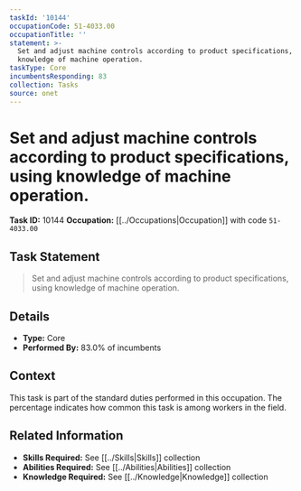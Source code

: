 ```yaml
---
taskId: '10144'
occupationCode: 51-4033.00
occupationTitle: ''
statement: >-
  Set and adjust machine controls according to product specifications, using
  knowledge of machine operation.
taskType: Core
incumbentsResponding: 83
collection: Tasks
source: onet
---
```

# Set and adjust machine controls according to product specifications, using knowledge of machine operation.

**Task ID:** 10144
**Occupation:** [[../Occupations|Occupation]] with code `51-4033.00`

## Task Statement

> Set and adjust machine controls according to product specifications, using knowledge of machine operation.

## Details

- **Type:** Core
- **Performed By:** 83.0% of incumbents

## Context

This task is part of the standard duties performed in this occupation. The percentage indicates how common this task is among workers in the field.

## Related Information

- **Skills Required:** See [[../Skills|Skills]] collection
- **Abilities Required:** See [[../Abilities|Abilities]] collection
- **Knowledge Required:** See [[../Knowledge|Knowledge]] collection
